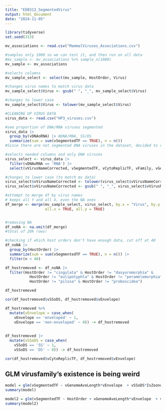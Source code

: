 ```yaml
---
title: "EEB313_SegmentedVirus"
output: html_document
date: "2024-11-05"
---
```


```r
library(tidyverse)
set.seed(313)
```

```r
mv_associations <- read.csv("MammalViruses_Associations.csv")

#samples only 1000 so we can test it, and then run on all data
#mv_sample <- mv_associations %>% sample_n(1000)
mv_sample <- mv_associations 

#selects columns
mv_sample_select <- select(mv_sample, HostOrder, Virus)

#changes virus names to match virus data
mv_sample_select$Virus <- gsub(" ", "_", mv_sample_select$Virus)

#changes to lower case
mv_sample_select$Virus <- tolower(mv_sample_select$Virus)


```

```r
#CLEANING UP VIRUS DATA
virus_data <- read.csv("HP3_viruses.csv")

#see proportion of DNA/RNA viruses segmented
virus_data |> 
  group_by(vDNAoRNA) |> #DNA/RNA, SS/DS
  summarize(sum = sum(vSegmentedTF == TRUE), n = n()) 
#Since there are not segmented DNA viruses in the dataset, decided to remove all DNA viruses

#selects needed columns and only DNA viruses
virus_select <- virus_data |> 
  filter(vDNAoRNA == 'RNA') |> 
  select(vVirusNameCorrected, vSegmentedTF, vCytoReplicTF, vFamily, vGenomeAveLength, vEnvelope, vSSoDS, IsZoonotic)

#changes to lower case (to match mv data)
virus_select$vVirusNameCorrected <- tolower(virus_select$vVirusNameCorrected)
virus_select$vVirusNameCorrected <- gsub(" ", "_", virus_select$vVirusNameCorrected)
```


```r
#attempt to merge df by virus names
# keeps all Y and all X, even the NA ones
df_merge <- merge(mv_sample_select, virus_select, by.x = "Virus", by.y = 'vVirusNameCorrected', 
                  all.x = TRUE, all.y = TRUE) 


#removing NA
df_noNA <- na.omit(df_merge)
#total of 20k rows!

```



```r

#checking if which host orders don't have enough data, cut off at 40
df_noNA |> 
  group_by(HostOrder) |>
  summarize(sum = sum(vSegmentedTF == TRUE), n = n()) |> 
  filter(n < 40)

df_hostremoved <- df_noNA |> 
  filter(HostOrder != "cingulata" & HostOrder != "dasyuromorphia" & 
           HostOrder != "eulipotyphla" & HostOrder != "peramelemorphia" &
           HostOrder != "pilosa" & HostOrder != "proboscidea")

df_hostremoved

cor(df_hostremoved$vSSoDS, df_hostremoved$vEnvelope)
```


```r

df_hostremoved %>%
  mutate(vEnvelope = case_when(
    vEnvelope == 'enveloped' ~ 1,
    vEnvelope == 'non-enveloped' ~ 0)) -> df_hostremoved
  
  
df_hostremoved |>
  mutate(vSSoDS = case_when(
    vSSoDS == 'SS' ~ 1,
    vSSoDS == 'DS' ~ 0)) -> df_hostremoved

cor(df_hostremoved$vCytoReplicTF, df_hostremoved$vEnvelope)

```


## GLM virusfamily's existence is being weird
```r
model = glm(vSegmentedTF ~ vGenomeAveLength*vEnvelope  + vSSoDS*IsZoonotic + vCytoReplicTF + vEnvelope, family = 'binomial', data = df_hostremoved)
summary(model)

model2 = glm(vSegmentedTF ~ HostOrder + vGenomeAveLength*vEnvelope  + vSSoDS*IsZoonotic + vCytoReplicTF + vEnvelope, family = 'binomial', data = df_hostremoved)
summary(model2)
```




